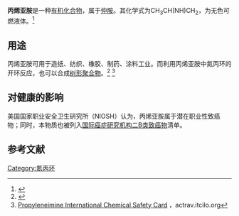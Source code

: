 {{Chembox
| ImageFileL1 = Propyleneimine skeletal.svg
| ImageFileR1 = Propyleneimine.svg
| IUPACName = 2-Methylaziridine<br>2-甲基氮丙啶
| OtherNames = 1,2-Propylenimine
|Section1={{Chembox Identifiers
| CASNo = 75-55-8
| UNII_Ref = {{fdacite|correct|FDA}}
| UNII = ULC972Q7TZ
| CASNo_Ref = {{cascite|correct|CAS}}
| PubChem = 6377
| ChemSpiderID = 6137
| SMILES = N1C(C)C1
| InChI = 1/C3H7N/c1-3-2-4-3/h3-4H,2H2,1H3
| InChIKey = OZDGMOYKSFPLSE-UHFFFAOYAW
| StdInChI = 1S/C3H7N/c1-3-2-4-3/h3-4H,2H2,1H3
| StdInChIKey = OZDGMOYKSFPLSE-UHFFFAOYSA-N
| RTECS =CM8050000
| UNNumber = 1921 (inhibited)
| EC_number = 613-033-00-6
  }}
|Section2={{Chembox Properties
| C=3 | H=7 | N=1
| Appearance = 无色油状液体
| Odor = 类似氨味
| Density = 0.9 g/mL<ref name=ICSC/>
| MeltingPtC = -63
| MeltingPt_ref = <ref name=ICSC/>
| BoilingPtC = 67
| BoilingPt_ref = <ref name=ICSC/>
| Solubility = 可混溶<ref name=ICSC/>
| VaporPressure = 112 mmHg (20°C)
  }}
|Section3={{Chembox Hazards
| MainHazards = 
| FlashPtC = -4
| FlashPt_ref = <ref name=ICSC/>
| AutoignitionPt =
| RPhrases = {{R45}}-{{R11}}-{{R26/27/28}}-{{R41}}<ref name=ICSC/>
| SPhrases = {{S53}}-{{S45}}<ref name=ICSC/>
| IDLH = Ca [100 ppm]<ref name=PGCH>{{PGCH|0537}}</ref>
| REL = Ca TWA 2 ppm (5 mg/m<sup>3</sup>) [皮肤]
| PEL = TWA 2 ppm (5 mg/m<sup>3</sup>) [皮肤
| LCLo = 500 ppm (rat, 4 hr)<ref>{{IDLH|75558|Propylene imine}}</ref>
  }}
}}

'''丙烯亚胺'''是一种[[有机化合物|有机化合物]]，属于[[胺|仲胺]]。其化学式为CH<sub>3</sub>CH(NH)CH<sub>2</sub>，为无色可燃液体。<ref name=Ullmann>{{Ullmann|doi=10.1002/14356007.a03_239.pub2|title=Aziridines|year=2006|last1=Steuerle|first1=Ulrich|last2=Feuerhake|first2=Robert|isbn=3527306730}}</ref>

==用途==
丙烯亚胺可用于造纸、纺织、橡胶、制药、涂料工业。而利用丙烯亚胺中氮丙环的开环反应，也可以合成[[树状物|树形聚合物]]。<ref>{{cite journal|title=Dendrimers: Relationship between structure and biocompatibility in vitro, and preliminary studies on the biodistribution of 125I-labeled polyamidoamine dendrimers in vivo|authors=Malik, N.; Wiwattanapatapee, R.; Klopsch, R.; Lorenz, K.; Frey, H.; Weener, J. W.; Meijer, E. W.; Paulus, W.; Duncan, R.|journal=Journal of Controlled Release|year=2000|volume=65|issue=1–2|pages=133–148|doi=10.1016/S0168-3659(99)00246-1|pmid=10699277}}</ref>
<ref name=ICSC>[http://actrav.itcilo.org/actrav-english/telearn/osh/ic/75558.htm Propyleneimine International Chemical Safety Card] {{Wayback|url=http://actrav.itcilo.org/actrav-english/telearn/osh/ic/75558.htm |date=20100429071648 }}，actrav.itcilo.org</ref>

==对健康的影响==
美国国家职业安全卫生研究所（NIOSH）认为，丙烯亚胺属于潜在职业性致癌物；同时，本物质也被列入[[国际癌症研究机构二B类致癌物|国际癌症研究机构二B类致癌物]]清单。

==参考文献==
{{reflist}}

[[Category:氮丙环|Category:氮丙环]]